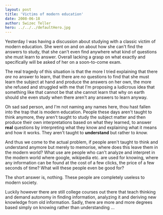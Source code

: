 ```yaml
---
layout: post
title: 'Victims of modern education'
date: 2008-06-18
author: Swizec Teller
hero: ../../../defaultHero.jpg
---
```

Yesterday I was having a discussion about studying with a classic victim of modern education. She went on and on about how she can't find the answers to study, that she can't even find anywhere what kind of questions she must learn to answer. Overall lacking a grasp on what exactly and specifically will be asked of her on a soon-to-come exam.

The real tragedy of this situation is that the more I tried explaining that there _are_ no answer to learn, that there are _no_ questions to find that she must learn the subject at hand and produce the answers on her own, the more she refused and struggled with me that I'm proposing a ludicrous idea that something like that cannot be that she cannot learn that why on earth should she even study when there aren't any answers to learn anyway.

Oh sad sad person, and I'm not naming any names here, thou hast fallen into the trap that is modern education. People these days aren't taught to think anymore, they aren't taught to study the subject matter and then produce their own interpretations based on what they learned, to answer **real** questions by interpreting what they know and explaining what it means and how it works. They aren't taught to **understand** but rather to _know._

And thus we come to the actual problem, if people aren't taught to think and understand anymore but merely to memorise, where does this leave them in the modern world? What use are people who can't analyze and interpret in the modern world where google, wikipedia etc. are used for knowing, where any information can be found at the cost of a few clicks, the price of a few seconds of time? What will these people even be good for?

The short answer is, nothing. These people are completely useless to modern society.

Luckily however there are still college courses out there that teach thinking and demand autonomy in finding information, analyzing it and deriving new knowledge from old information. Sadly, there are more and more degrees based simply on knowing rather than understanding ...